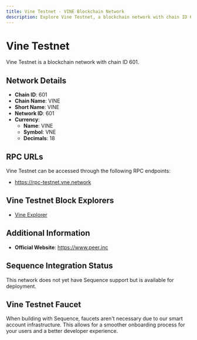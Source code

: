 ```yaml
--- 
title: Vine Testnet - VINE Blockchain Network
description: Explore Vine Testnet, a blockchain network with chain ID 601. Learn about its native currency, VINE, and how to interact with the network.
---
```


# Vine Testnet

Vine Testnet is a blockchain network with chain ID 601.

## Network Details

- **Chain ID**: 601
- **Chain Name**: VINE
- **Short Name**: VINE
- **Network ID**: 601
- **Currency**: 
  - **Name**: VINE
  - **Symbol**: VNE
  - **Decimals**: 18

## RPC URLs

Vine Testnet can be accessed through the following RPC endpoints:

- https://rpc-testnet.vne.network

## Vine Testnet Block Explorers

- [Vine Explorer](https://vne.network/rose)

## Additional Information

- **Official Website**: https://www.peer.inc

## Sequence Integration Status

This network does not yet have Sequence support but is available for deployment.

## Vine Testnet Faucet

When building with Sequence, faucets aren't necessary due to our smart account infrastructure. This allows for a smoother onboarding process for your users and a better developer experience.

